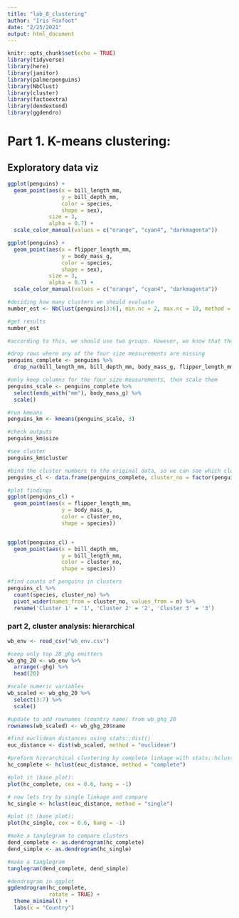 ```yaml
---
title: "lab_8_clustering"
author: "Iris Foxfoot"
date: "2/25/2021"
output: html_document
---
```


```r
knitr::opts_chunk$set(echo = TRUE)
library(tidyverse)
library(here)
library(janitor)
library(palmerpenguins)
library(NbClust)
library(cluster)
library(factoextra)
library(dendextend)
library(ggdendro)
```

# Part 1. K-means clustering:

## Exploratory data viz
```r
ggplot(penguins) +
  geom_point(aes(x = bill_length_mm,
                 y = bill_depth_mm,
                 color = species,
                 shape = sex),
             size = 3,
             alpha = 0.7) +
  scale_color_manual(values = c("orange", "cyan4", "darkmagenta"))
```

```r
ggplot(penguins) +
  geom_point(aes(x = flipper_length_mm,
                 y = body_mass_g,
                 color = species,
                 shape = sex),
             size = 3,
             alpha = 0.7) +
  scale_color_manual(values = c("orange", "cyan4", "darkmagenta"))
```

```r
#deciding how many clusters we should evaluate
number_est <- NbClust(penguins[3:6], min.nc = 2, max.nc = 10, method = "kmeans")
```

```r
#get results
number_est

#according to this, we should use two groups. However, we know that there are three species, so we're gonna use three groups
```

```r
#drop rows where any of the four size measurements are missing
penguins_complete <- penguins %>% 
  drop_na(bill_length_mm, bill_depth_mm, body_mass_g, flipper_length_mm)

#only keep columns for the four size measurements, then scale them
penguins_scale <- penguins_complete %>% 
  select(ends_with("mm"), body_mass_g) %>% 
  scale()
```

```r
#run kmeans
penguins_km <- kmeans(penguins_scale, 3)

#check outputs
penguins_km$size

#see cluster
penguins_km$cluster
```

```r
#bind the cluster numbers to the original data, so we can see which cluster each penguin is assigned to
penguins_cl <- data.frame(penguins_complete, cluster_no = factor(penguins_km$cluster))

#plot findings
ggplot(penguins_cl) +
  geom_point(aes(x = flipper_length_mm, 
                 y = body_mass_g, 
                 color = cluster_no,
                 shape = species))


ggplot(penguins_cl) +
  geom_point(aes(x = bill_depth_mm, 
                 y = bill_length_mm, 
                 color = cluster_no,
                 shape = species))

```

```r
#find counts of penguins in clusters
penguins_cl %>% 
  count(species, cluster_no) %>% 
  pivot_wider(names_from = cluster_no, values_from = n) %>% 
  rename('Cluster 1' = '1', 'Cluster 2' = '2', 'Cluster 3' = '3')
```

### part 2, cluster analysis: hierarchical
```r
wb_env <- read_csv("wb_env.csv")
```

```r
#ceep only top 20 ghg emitters
wb_ghg_20 <- wb_env %>% 
  arrange(-ghg) %>% 
  head(20)
```

```r
#scale numeric variables
wb_scaled <- wb_ghg_20 %>% 
  select(3:7) %>% 
  scale()

#update to add rownames (country name) from wb_ghg_20
rownames(wb_scaled) <- wb_ghg_20$name
```

```r
#find euclidean distances using stats::dist()
euc_distance <- dist(wb_scaled, method = "euclidean")
```

```r
#preform hierarchical clustering by complete linkage with stats::hclust()
hc_complete <- hclust(euc_distance, method = "complete")

#plot it (base plot):
plot(hc_complete, cex = 0.6, hang = -1)
```

```r
# now lets try by single linkage and compare
hc_single <- hclust(euc_distance, method = "single")

#plot it (base plot):
plot(hc_single, cex = 0.6, hang = -1)
```

```r
#make a tanglegram to compare clusters
dend_complete <- as.dendrogram(hc_complete)
dend_simple <- as.dendrogram(hc_single)

#make a tanglegram
tanglegram(dend_complete, dend_simple)
```

```r
#dendrogram in ggplot
ggdendrogram(hc_complete,
             rotate = TRUE) +
  theme_minimal() +
  labs(x = "Country")
```

